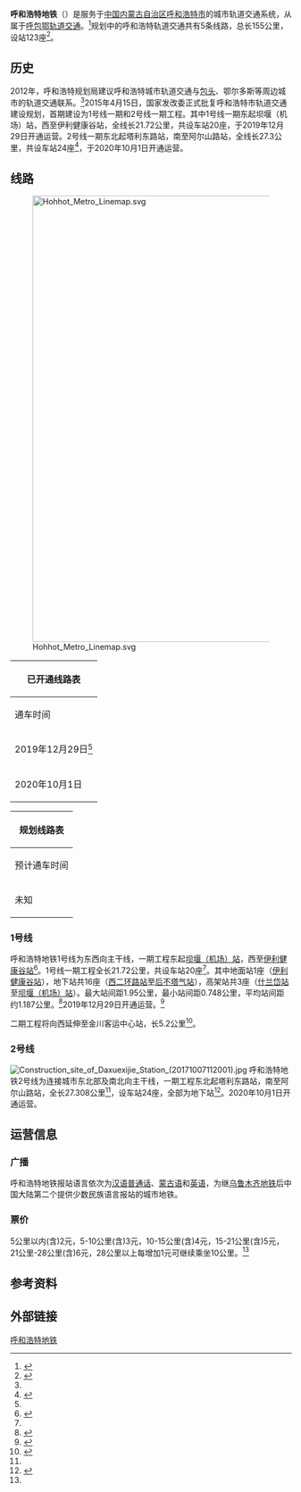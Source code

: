 {{NoteTA |G1=Railway |G2=Transport}}
{{NMG Future infrastructure}}
{{Infobox public transit
| box_width                   = 
| name                        = 呼和浩特地铁
| image                       = Hohhot Metro Logo v1.png
| alt                         = 
| imagesize                   = 
| caption                     = 呼和浩特地铁标志
| native_name                 = {{MongolUnicode|ᠬᠥᠬᠡᠬᠣᠲᠠ ᠶᠢᠨ ᠮᠧᠲ᠋ᠷᠣ᠋|style=text-align:left; height:90px}}
| owner                       = 
| area served                 = [[呼和浩特市|呼和浩特市]][[土默特左旗|土默特左旗]]、[[回民区|回民区]]、[[新城区_(呼和浩特市)|新城区]]、[[赛罕区|赛罕区]]
| locale                      = {{CHN}}[[内蒙古自治区|内蒙古自治区]][[呼和浩特市|呼和浩特市]]
| transit_type                = [[地铁|地铁]]
| lines                       = 2
| line_number                 = 
| start                       = 
| end                         = 
| stations                    = 43
| daily_ridership             = 日均：14.73万乘次<small>（2021）</small><br />最高：32.1万乘次<small>（2021-12-31）</small>
| weekly_ridership            = 
| annual_ridership            = 全年：5376.8万乘次<small>（2021）</small><ref>{{cite web|url=https://mp.weixin.qq.com/s/V6Bnx1J8u3emUAAdEx0TTg|title=运送乘客237.1亿人次，新增运营里程1168公里…2021年城市轨道交通运营成绩单|date=2022-01-13|accessdate=2022-01-13|author=交通运输部|dead-url=no|archive-date=2022-01-13|archive-url=https://web.archive.org/web/20220113082533/https://mp.weixin.qq.com/s/V6Bnx1J8u3emUAAdEx0TTg}}</ref>
| chief_executive             = 
| headquarters                = 
| website                     = [http://www.hhhtmetro.com/ 呼和浩特地铁]
| began_operation             = 2019年12月29日<ref name=xinhua1 />
| ended_operation             = 
| operator                    = 
| marks                       = 
| host                        = 
| character                   = 
| vehicles                    =
| train_length                = 
| headway                     = 
| system_length               = {{convert|49|km|mi|abbr=on}}
| notrack                     =
| track_gauge                 = {{标准轨}}
| ogauge                      = 
| minimum_radius_of_curvature = 
| el                          = 
| average_speed               = 
| top_speed                   = 
| map                         = 
| map_name                    =
| map_state                   = 
}}
'''呼和浩特地铁'''（{{mong|m=ᠬᠥᠬᠡᠬᠣᠲᠠ<br />ᠶᠢᠨ<br />ᠮᠧᠲ᠋ᠷᠣ᠋|k=Хөххотийн Метро|ZM=Xöxexota yin mëtro}}）是服务于[[中国|中国]][[内蒙古自治区|内蒙古自治区]][[呼和浩特市|呼和浩特市]]的城市轨道交通系统，从属于[[呼包鄂轨道交通|呼包鄂轨道交通]]。<ref name="hubaoe">{{cite web|url=http://inews.nmgnews.com.cn/system/2012/05/17/010770301.shtml|title=呼包鄂轨道交通梦想照进现实|date=2012-05-17|publisher=内蒙古新闻网|access-date=2021-12-08|archive-date=2012-05-31|archive-url=https://web.archive.org/web/20120531014007/http://inews.nmgnews.com.cn/system/2012/05/17/010770301.shtml|dead-url=no}}</ref>规划中的呼和浩特轨道交通共有5条线路，总长155公里，设站123座<ref>{{cite web|url=http://www.sdpc.gov.cn/zcfb/zcfbtz/201505/t20150520_692534.html|title=发改基础(2015) 772号. 国家发展改革委关于印发呼和浩特市城市轨道交通近期建设规划（2015～2020年）的通知|publisher=中华人民共和国国家发展和改革委员会|date=2015-05-20|accessdate=2015-07-05|archive-url=https://web.archive.org/web/20150623035921/http://www.sdpc.gov.cn/zcfb/zcfbtz/201505/t20150520_692534.html|archive-date=2015-06-23|dead-url=yes}}</ref>。

==历史==
2012年，呼和浩特规划局建议呼和浩特城市轨道交通与[[包头地铁|包头]]、鄂尔多斯等周边城市的轨道交通联系。<ref name="hubaoe"/>2015年4月15日，国家发改委正式批复呼和浩特市轨道交通建设规划，首期建设为1号线一期和2号线一期工程。其中1号线一期东起坝堰（机场）站，西至伊利健康谷站，全线长21.72公里，共设车站20座，于2019年12月29日开通运营。2号线一期东北起塔利东路站，南至阿尔山路站，全线长27.3公里，共设车站24座<ref name=xinhua202009>{{cite web|url=http://www.nmg.xinhuanet.com/xwzx/2020-09/15/c_1126494400.htm|date=2020-09-15|title=呼和浩特地铁2号线顺利通过竣工验收|accessdate=2020-10-01|archive-date=2020-09-20|archive-url=https://web.archive.org/web/20200920181911/http://www.nmg.xinhuanet.com/xwzx/2020-09/15/c_1126494400.htm|dead-url=no}}</ref>，于2020年10月1日开通运营。

==线路==
[[File:Hohhot_Metro_Linemap.svg|800px]]

{|  class="wikitable" 
|-
!colspan="5"|已开通线路表
|- 
! 通车时间
! 线路
! 起讫站点
! 长度（公里）
! 车站数
|-
|2019年12月29日<ref name=xinhua1 />
|[[呼和浩特地铁1号线|1号线]]一期||[[伊利健康谷站|伊利健康谷]]-[[坝堰（机场）站|坝堰（机场）]]||21.719<ref name=xinhua201907>{{cite web|url=http://www.xinhuanet.com/2019-07/15/c_1124755437.htm|date=2019-07-15|title=内蒙古年底将迈入“地铁时代”|accessdate=2019-11-17|archive-date=2020-11-15|archive-url=https://web.archive.org/web/20201115012159/http://www.xinhuanet.com/2019-07/15/c_1124755437.htm|dead-url=no}}</ref>||20
|-
|2020年10月1日
|[[呼和浩特地铁2号线|2号线]]一期||[[塔利东路站|塔利东路]]-[[阿尔山路站|阿尔山路]]||27.308<ref name=xinhua202009 />||24
|}

{|  class="wikitable" 
|-
!colspan="8"|规划线路表
|-
! 预计通车时间
! 线路
! 起讫站点
! 长度（公里）
! 车站数
! 开工时间
! 建设状态
!参考资料
|-
|rowspan="4"|未知
|1号线二期||[[伊利健康谷站|伊利健康谷]]-[[金川客运中心站|金川客运中心]]||5.2||4||rowspan="4"|未知||规划中
|rowspan="3"|<ref name=h2016 />
|-
|3号线一期||[[沙梁子村站|沙梁子村]]-[[西菜园站|西菜园]]||22.3||20||规划中
|-
|4号线一期||[[下石头新营村站|下石头新营村]]-[[炼油厂生活区站|炼油厂生活区]]||14.8||13||规划中
|-
|5号线||[[舍必崖站|舍必崖]]-[[刀刀板村站|刀刀板村]]||34.8||29||远景规划中||
|}

===1号线===
{{main|呼和浩特地铁1号线}}
呼和浩特地铁1号线为东西向主干线，一期工程东起[[坝堰（机场）站|坝堰（机场）站]]，西至[[伊利健康谷站|伊利健康谷站]]<ref name=hhhtmetro>{{cite web|url=http://www.hhhtmetro.com/hsdtwap/bmfw_lcskb|title=地铁项目-列车时刻表|accessdate=2019-12-19|work=呼和浩特地铁|archive-date=2019-12-19|archive-url=https://web.archive.org/web/20191219140950/http://www.hhhtmetro.com/hsdtwap/bmfw_lcskb|dead-url=no}}</ref>。1号线一期工程全长21.72公里，共设车站20座<ref name=nmgcb />。其中地面站1座（[[伊利健康谷站|伊利健康谷站]]），地下站共16座（[[西二环路站|西二环路站]]至[[后不塔气站|后不塔气站]]），高架站共3座（[[什兰岱站|什兰岱站]]至[[坝堰（机场）站|坝堰（机场）站]]）。最大站间距1.95公里，最小站间距0.748公里，平均站间距约1.187公里。<ref name=nmgcb >{{cite web|url=http://www.nmgcb.com.cn/chengshi/hhht/2019/1227/208470.html|date=2019-12-27|title=确定了!12月29日呼市地铁一号线正式开通运营|work=内蒙古晨报|accessdate=2019-12-28|archive-date=2019-12-28|archive-url=https://web.archive.org/web/20191228093326/http://www.nmgcb.com.cn/chengshi/hhht/2019/1227/208470.html|dead-url=no}}</ref>2019年12月29日开通运营。<ref name=xinhua1>{{cite web|url=http://www.nmg.xinhuanet.com/xwzx/2019-12/27/c_1125397025.htm|date=2019-12-27|work=新华网|title=官宣！呼和浩特地铁1号线12月29日开始初期运营|accessdate=2019-12-27|archive-date=2019-12-31|archive-url=https://web.archive.org/web/20191231092148/http://www.nmg.xinhuanet.com/xwzx/2019-12/27/c_1125397025.htm|dead-url=no}}</ref>

二期工程将向西延伸至金川客运中心站，长5.2公里<ref name=h2016>{{cite web|url=http://sthjj.huhhot.gov.cn/images/hurgeels/2016/07/11/9D2BDB5678F1B26B.DOC|title=环境影响评价公众参与公告|date=2016-07-11|archive-url=https://web.archive.org/web/20201015054001/http://sthjj.huhhot.gov.cn/images/hurgeels/2016/07/11/9D2BDB5678F1B26B.DOC|archive-date=2020-10-15|accessdate=2020-10-15|dead-url=no}}</ref>。

===2号线===
{{main|呼和浩特地铁2号线}}
[[File:Construction_site_of_Daxuexijie_Station_(20171007112001).jpg|thumb]]
呼和浩特地铁2号线为连接城市东北部及南北向主干线，一期工程东北起塔利东路站，南至阿尔山路站，全长27.308公里<ref name=xinhua202009 />，设车站24座，全部为地下站<ref name=xinhua20190930>{{cite web|url=http://www.nmg.xinhuanet.com/xwzx/2019-09/30/c_1125060636.htm|date=2019-09-30|title=最炫“民族风” 呼和浩特地铁2号线列车“首秀”|access-date=2021-05-25|archive-date=2020-01-01|archive-url=https://web.archive.org/web/20200101044855/http://www.nmg.xinhuanet.com/xwzx/2019-09/30/c_1125060636.htm|dead-url=no}}</ref>。2020年10月1日开通运营。

==运营信息==
===广播===
呼和浩特地铁报站语言依次为[[汉语普通话|汉语普通话]]、[[蒙古语|蒙古语]]和[[英语|英语]]，为继[[乌鲁木齐地铁|乌鲁木齐地铁]]后中国大陆第二个提供少数民族语言报站的城市地铁。

===票价===
5公里以内(含)2元，5-10公里(含)3元，10-15公里(含)4元，15-21公里(含)5元，21公里-28公里(含)6元，28公里以上每增加1元可继续乘坐10公里。<ref name=nmgcb />

== 参考资料 ==
{{Reflist|25em}}
==外部链接==
{{wikimedia}}
{{呼和浩特地铁}}

{{中华人民共和国城市轨道交通}}
[[Category:呼和浩特地铁|]]